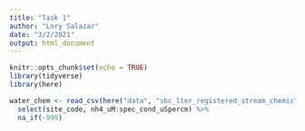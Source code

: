 ```yaml
---
title: "Task 1"
author: "Lory Salazar"
date: "3/2/2021"
output: html_document
---
```


```r
knitr::opts_chunk$set(echo = TRUE)
library(tidyverse)
library(here)
```

```r
water_chem <- read_csv(here("data", "sbc_lter_registered_stream_chemistry.csv")) %>% 
  select(site_code, nh4_uM:spec_cond_uSpercm) %>% 
  na_if(-999)

```

